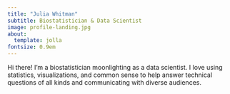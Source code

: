 ```yaml
---
title: "Julia Whitman"
subtitle: Biostatistician & Data Scientist
image: profile-landing.jpg
about:
  template: jolla
fontsize: 0.9em
---
```


Hi there! I'm a biostatistician moonlighting as a data scientist. I love using statistics, visualizations, and common sense to help answer technical questions of all kinds and communicating with diverse audiences.
